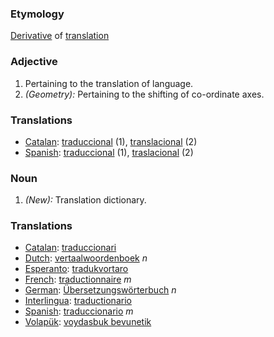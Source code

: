 ===Etymology===
[[Derivative]] of [[translation]]
===Adjective===
#Pertaining to the translation of language.
#''(Geometry):'' Pertaining to the shifting of co-ordinate axes.
===Translations===
*[[Catalan]]: [[traduccional]] (1), [[translacional]] (2)
*[[Spanish]]: [[traduccional]] (1), [[traslacional]] (2)
===Noun===
#''(New):'' Translation dictionary.
===Translations=== 
*[[Catalan]]: [[traduccionari]]
*[[Dutch]]: [[vertaalwoordenboek]] ''n''
*[[Esperanto]]: [[tradukvortaro]]
*[[French]]: [[traductionnaire]] ''m''
*[[German]]: [[Übersetzungswörterbuch]] ''n''
*[[Interlingua]]: [[traductionario]]
*[[Spanish]]: [[traduccionario]] ''m''
*[[Volapük]]: [[voydasbuk bevunetik]]